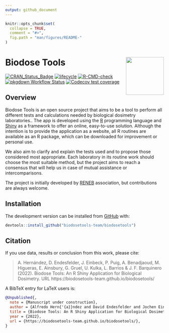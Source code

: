```yaml
---
output: github_document
---
```


```r
knitr::opts_chunk$set(
  collapse = TRUE,
  comment = "#>",
  fig.path = "man/figures/README-"
)
```
# Biodose Tools <img src="man/figures/logo.png" align="right" width="120"/>

<!-- badges: start -->
[![CRAN_Status_Badge](https://www.r-pkg.org/badges/version/biodosetools)](https://cran.r-project.org/package=biodosetools)
[![lifecycle](https://lifecycle.r-lib.org/articles/figures/lifecycle-stable.svg)](https://lifecycle.r-lib.org/articles/stages.html#stable-1)
[![R-CMD-check](https://github.com/biodosetools-team/biodosetools/workflows/R-CMD-check/badge.svg)](https://github.com/biodosetools-team/biodosetools/actions)
[![pkgdown Workflow Status](https://github.com/biodosetools-team/biodosetools/workflows/pkgdown/badge.svg)](https://biodosetools-team.github.io/biodosetools/)
[![Codecov test coverage](https://codecov.io/gh/biodosetools-team/biodosetools/branch/master/graph/badge.svg)](https://app.codecov.io/gh/biodosetools-team/biodosetools?branch=master)
<!-- badges: end -->

## Overview

Biodose Tools is an open source project that aims to be a tool to perform all different tests and calculations needed by biological dosimetry laboratories.. The app is developed using the [R]("https://www.r-project.org/about.html") programming language and [Shiny](https://shiny.rstudio.com) as a framework to offer an online, easy-to-use solution. Although the intention is to provide the application as a website, all R routines are available as an R package, which can be downloaded for improvement or personal use.

We also aim to clarify and explain the tests used and to propose those considered most appropriate. Each laboratory in its routine work should choose the most suitable method, but the project aims to reach a consensus that will help us in case of mutual assistance or intercomparisons.

The project is initially developed by [RENEB](https://www.reneb.net/) association, but contributions are always welcome.

## Installation

<!-- You can install the released version of <package> from [CRAN](https://CRAN.R-project.org) with: -->

<!-- ``` r -->
<!-- install.packages("biodosetools") -->
<!-- ``` -->

<!-- And  -->
The development version can be installed from [GitHub](https://github.com/) with:

```r
devtools::install_github("biodosetools-team/biodosetools")
```
<!-- ## Examples -->

## Citation

If you use data, results or conclusion from this work, please cite:

> A. Hernández, D. Endesfelder, J. Einbeck, P. Puig, A. Benadjaoud, M. Higueras, E. Ainsbury, G. Gruel, U. Kulka, L. Barrios & J. F. Barquinero (2022). Biodose Tools: An R Shiny Application for Biological Dosimetry. URL https://biodosetools-team.github.io/biodosetools/

A BibTeX entry for LaTeX users is:

```bib
@Unpublished{,
  note = {Manuscript under construction},
  author = {Alfredo Hern{'{a}}ndez and David Endesfelder and Jochen Einbeck and Pere Puig and Amine Benadjaoud and Manuel Higueras and Elizabeth Ainsbury and Ga{"{e}}tan Gruel and Ulrike Kulka and Lleonard Barrios and Joan Francesc Barquinero},
  title = {Biodose Tools: An R Shiny Application for Biological Dosimetry},
  year = {2022},
  url = {https://biodosetools-team.github.io/biodosetools/},
}
```

